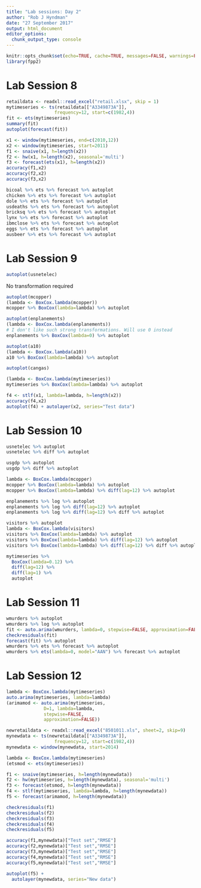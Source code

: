 ```yaml
---
title: "Lab sessions: Day 2"
author: "Rob J Hyndman"
date: "27 September 2017"
output: html_document
editor_options:
  chunk_output_type: console
---
```


```r
knitr::opts_chunk$set(echo=TRUE, cache=TRUE, messages=FALSE, warnings=FALSE)
library(fpp2)
```

# Lab Session 8

```r
retaildata <- readxl::read_excel("retail.xlsx", skip = 1)
mytimeseries <- ts(retaildata[["A3349873A"]],
                  frequency=12, start=c(1982,4))
fit <- ets(mytimeseries)
summary(fit)
autoplot(forecast(fit))

x1 <- window(mytimeseries, end=c(2010,12))
x2 <- window(mytimeseries, start=2011)
f1 <- snaive(x1, h=length(x2))
f2 <- hw(x1, h=length(x2), seasonal='multi')
f3 <- forecast(ets(x1), h=length(x2))
accuracy(f1,x2)
accuracy(f2,x2)
accuracy(f3,x2)
```

```r
bicoal %>% ets %>% forecast %>% autoplot
chicken %>% ets %>% forecast %>% autoplot
dole %>% ets %>% forecast %>% autoplot
usdeaths %>% ets %>% forecast %>% autoplot
bricksq %>% ets %>% forecast %>% autoplot
lynx %>% ets %>% forecast %>% autoplot
ibmclose %>% ets %>% forecast %>% autoplot
eggs %>% ets %>% forecast %>% autoplot
ausbeer %>% ets %>% forecast %>% autoplot
```

# Lab Session 9

```r
autoplot(usnetelec)
```

No transformation required

```r
autoplot(mcopper)
(lambda <- BoxCox.lambda(mcopper))
mcopper %>% BoxCox(lambda=lambda) %>% autoplot
```

```r
autoplot(enplanements)
(lambda <- BoxCox.lambda(enplanements))
# I don't like such strong transformations. Will use 0 instead
enplanements %>% BoxCox(lambda=0) %>% autoplot
```

```r
autoplot(a10)
(lambda <- BoxCox.lambda(a10))
a10 %>% BoxCox(lambda=lambda) %>% autoplot
```

```r
autoplot(cangas)
```

```r
(lambda <- BoxCox.lambda(mytimeseries))
mytimeseries %>% BoxCox(lambda=lambda) %>% autoplot
```

```r
f4 <- stlf(x1, lambda=lambda, h=length(x2))
accuracy(f4,x2)
autoplot(f4) + autolayer(x2, series="Test data")
```

# Lab Session 10

```r
usnetelec %>% autoplot
usnetelec %>% diff %>% autoplot
```

```r
usgdp %>% autoplot
usgdp %>% diff %>% autoplot
```

```r
lambda <- BoxCox.lambda(mcopper)
mcopper %>% BoxCox(lambda=lambda) %>% autoplot
mcopper %>% BoxCox(lambda=lambda) %>% diff(lag=12) %>% autoplot
```

```r
enplanements %>% log %>% autoplot
enplanements %>% log %>% diff(lag=12) %>% autoplot
enplanements %>% log %>% diff(lag=12) %>% diff %>% autoplot
```

```r
visitors %>% autoplot
lambda <- BoxCox.lambda(visitors)
visitors %>% BoxCox(lambda=lambda) %>% autoplot
visitors %>% BoxCox(lambda=lambda) %>% diff(lag=12) %>% autoplot
visitors %>% BoxCox(lambda=lambda) %>% diff(lag=12) %>% diff %>% autoplot
```

```r
mytimeseries %>%
  BoxCox(lambda=0.12) %>%
  diff(lag=12) %>%
  diff(lag=1) %>%
  autoplot
```

# Lab Session 11

```r
wmurders %>% autoplot
wmurders %>% log %>% autoplot
fit <- auto.arima(wmurders, lambda=0, stepwise=FALSE, approximation=FALSE, max.p=10, max.q=10, max.order=10)
checkresiduals(fit)
forecast(fit) %>% autoplot
wmurders %>% ets %>% forecast %>% autoplot
wmurders %>% ets(lambda=0, model="AAN") %>% forecast %>% autoplot
```

# Lab Session 12

```r
lambda <- BoxCox.lambda(mytimeseries)
auto.arima(mytimeseries, lambda=lambda)
(arimamod <- auto.arima(mytimeseries,
              D=1, lambda=lambda,
              stepwise=FALSE,
              approximation=FALSE))
```

```r
newretaildata <- readxl::read_excel("8501011.xls", sheet=2, skip=9)
mynewdata <- ts(newretaildata[["A3349873A"]],
                  frequency=12, start=c(1982,4))
mynewdata <- window(mynewdata, start=2014)

lambda <- BoxCox.lambda(mytimeseries)
(etsmod <- ets(mytimeseries))

f1 <- snaive(mytimeseries, h=length(mynewdata))
f2 <- hw(mytimeseries, h=length(mynewdata), seasonal='multi')
f3 <- forecast(etsmod, h=length(mynewdata))
f4 <- stlf(mytimeseries, lambda=lambda, h=length(mynewdata))
f5 <- forecast(arimamod, h=length(mynewdata))
```

```r
checkresiduals(f1)
checkresiduals(f2)
checkresiduals(f3)
checkresiduals(f4)
checkresiduals(f5)
```

```r
accuracy(f1,mynewdata)["Test set","RMSE"]
accuracy(f2,mynewdata)["Test set","RMSE"]
accuracy(f3,mynewdata)["Test set","RMSE"]
accuracy(f4,mynewdata)["Test set","RMSE"]
accuracy(f5,mynewdata)["Test set","RMSE"]
```

```r
autoplot(f5) +
  autolayer(mynewdata, series="New data")
```
